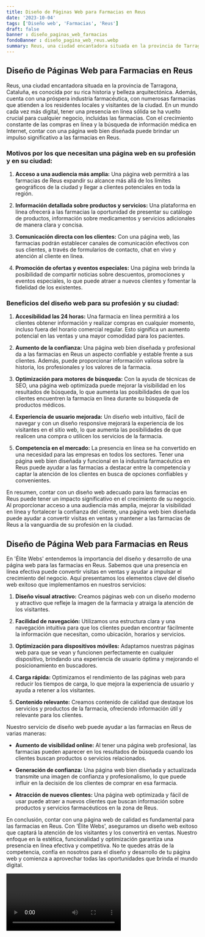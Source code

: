 ```yaml
---
title: Diseño de Páginas Web para Farmacias en Reus
date: '2023-10-04'
tags: ['Diseño web', 'Farmacias', 'Reus']
draft: false
banner : diseño_paginas_web_farmacias
fondoBanner : diseño_pagina_web_reus.webp
summary: Reus, una ciudad encantadora situada en la provincia de Tarragona, Cataluña, es conocida por su rica historia y belleza arquitectónica. Además, cuenta con una próspera industria farmacéutica, con numerosas farmacias que atienden a los residentes locales y visitantes de la ciudad. En un mundo cada vez más digital, tener una presencia en línea sólida se ha vuelto crucial para cualquier negocio, incluidas las farmacias. Con el crecimiento constante de las compras en línea y la búsqueda de información médica en Internet, contar con una página web bien diseñada puede brindar un impulso significativo a las farmacias en Reus.
---
```


## **Diseño de Páginas Web para Farmacias en Reus**

Reus, una ciudad encantadora situada en la provincia de Tarragona, Cataluña, es conocida por su rica historia y belleza arquitectónica. Además, cuenta con una próspera industria farmacéutica, con numerosas farmacias que atienden a los residentes locales y visitantes de la ciudad. En un mundo cada vez más digital, tener una presencia en línea sólida se ha vuelto crucial para cualquier negocio, incluidas las farmacias. Con el crecimiento constante de las compras en línea y la búsqueda de información médica en Internet, contar con una página web bien diseñada puede brindar un impulso significativo a las farmacias en Reus.

### **Motivos por los que necesitan una página web en su profesión y en su ciudad:**

1. **Acceso a una audiencia más amplia:** Una página web permitirá a las farmacias de Reus expandir su alcance más allá de los límites geográficos de la ciudad y llegar a clientes potenciales en toda la región.

2. **Información detallada sobre productos y servicios:** Una plataforma en línea ofrecerá a las farmacias la oportunidad de presentar su catálogo de productos, información sobre medicamentos y servicios adicionales de manera clara y concisa.

3. **Comunicación directa con los clientes:** Con una página web, las farmacias podrán establecer canales de comunicación efectivos con sus clientes, a través de formularios de contacto, chat en vivo y atención al cliente en línea.

4. **Promoción de ofertas y eventos especiales:** Una página web brinda la posibilidad de compartir noticias sobre descuentos, promociones y eventos especiales, lo que puede atraer a nuevos clientes y fomentar la fidelidad de los existentes.

### **Beneficios del diseño web para su profesión y su ciudad:**

1. **Accesibilidad las 24 horas:** Una farmacia en línea permitirá a los clientes obtener información y realizar compras en cualquier momento, incluso fuera del horario comercial regular. Esto significa un aumento potencial en las ventas y una mayor comodidad para los pacientes.

2. **Aumento de la confianza:** Una página web bien diseñada y profesional da a las farmacias en Reus un aspecto confiable y estable frente a sus clientes. Además, puede proporcionar información valiosa sobre la historia, los profesionales y los valores de la farmacia.

3. **Optimización para motores de búsqueda:** Con la ayuda de técnicas de SEO, una página web optimizada puede mejorar la visibilidad en los resultados de búsqueda, lo que aumenta las posibilidades de que los clientes encuentren la farmacia en línea durante su búsqueda de productos médicos.

4. **Experiencia de usuario mejorada:** Un diseño web intuitivo, fácil de navegar y con un diseño responsive mejorará la experiencia de los visitantes en el sitio web, lo que aumenta las posibilidades de que realicen una compra o utilicen los servicios de la farmacia.

5. **Competencia en el mercado:** La presencia en línea se ha convertido en una necesidad para las empresas en todos los sectores. Tener una página web bien diseñada y funcional en la industria farmacéutica en Reus puede ayudar a las farmacias a destacar entre la competencia y captar la atención de los clientes en busca de opciones confiables y convenientes.

En resumen, contar con un diseño web adecuado para las farmacias en Reus puede tener un impacto significativo en el crecimiento de su negocio. Al proporcionar acceso a una audiencia más amplia, mejorar la visibilidad en línea y fortalecer la confianza del cliente, una página web bien diseñada puede ayudar a convertir visitas en ventas y mantener a las farmacias de Reus a la vanguardia de su profesión en la ciudad.

<GifSeo />

<Cta />

## Diseño de Página Web para Farmacias en Reus

En 'Élite Webs' entendemos la importancia del diseño y desarrollo de una página web para las farmacias en Reus. Sabemos que una presencia en línea efectiva puede convertir visitas en ventas y ayudar a impulsar el crecimiento del negocio. Aquí presentamos los elementos clave del diseño web exitoso que implementamos en nuestros servicios:

1. **Diseño visual atractivo:** Creamos páginas web con un diseño moderno y atractivo que refleje la imagen de la farmacia y atraiga la atención de los visitantes.

2. **Facilidad de navegación:** Utilizamos una estructura clara y una navegación intuitiva para que los clientes puedan encontrar fácilmente la información que necesitan, como ubicación, horarios y servicios.

3. **Optimización para dispositivos móviles:** Adaptamos nuestras páginas web para que se vean y funcionen perfectamente en cualquier dispositivo, brindando una experiencia de usuario óptima y mejorando el posicionamiento en buscadores.

4. **Carga rápida:** Optimizamos el rendimiento de las páginas web para reducir los tiempos de carga, lo que mejora la experiencia de usuario y ayuda a retener a los visitantes.

5. **Contenido relevante:** Creamos contenido de calidad que destaque los servicios y productos de la farmacia, ofreciendo información útil y relevante para los clientes.

Nuestro servicio de diseño web puede ayudar a las farmacias en Reus de varias maneras:

- **Aumento de visibilidad online:** Al tener una página web profesional, las farmacias pueden aparecer en los resultados de búsqueda cuando los clientes buscan productos o servicios relacionados.

- **Generación de confianza:** Una página web bien diseñada y actualizada transmite una imagen de confianza y profesionalismo, lo que puede influir en la decisión de los clientes de comprar en esa farmacia.

- **Atracción de nuevos clientes:** Una página web optimizada y fácil de usar puede atraer a nuevos clientes que buscan información sobre productos y servicios farmacéuticos en la zona de Reus.

En conclusión, contar con una página web de calidad es fundamental para las farmacias en Reus. Con 'Élite Webs', aseguramos un diseño web exitoso que captará la atención de los visitantes y los convertirá en ventas. Nuestro enfoque en la estética, funcionalidad y optimización garantiza una presencia en línea efectiva y competitiva. No te quedes atrás de la competencia, confía en nosotros para el diseño y desarrollo de tu página web y comienza a aprovechar todas las oportunidades que brinda el mundo digital.

<Video />

<CtaBot job='Farmacias' city='Reus'/>

<Gmaps query='Reus+españa+maps' />